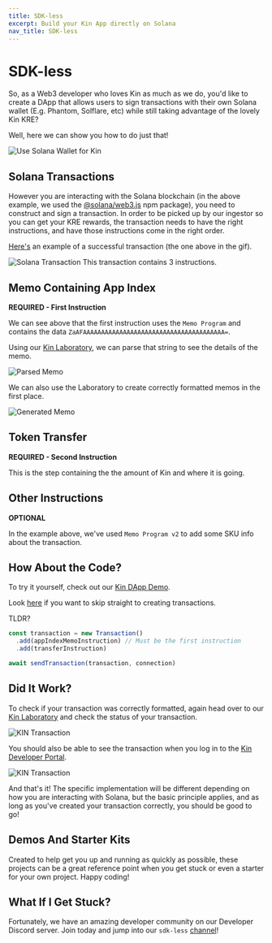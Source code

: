 ```yaml
---
title: SDK-less
excerpt: Build your Kin App directly on Solana
nav_title: SDK-less
---
```


# SDK-less

So, as a Web3 developer who loves Kin as much as we do, you'd like to create a DApp that allows users to sign transactions with their own Solana wallet (E.g. Phantom, Solflare, etc) while still taking advantage of the lovely Kin KRE?

Well, here we can show you how to do just that!

![Use Solana Wallet for Kin](/images/sdk-less/SDKless-01-intro.gif)

## Solana Transactions

However you are interacting with the Solana blockchain (in the above example, we used the [@solana/web3.js](https://www.npmjs.com/package/@solana/web3.js/v/0.30.8) npm package), you need to construct and sign a transaction. In order to be picked up by our ingestor so you can get your KRE rewards, the transaction needs to have the right instructions, and have those instructions come in the right order.

[Here's](https://explorer.solana.com/tx/5hFUXXZeHsUhsd1B5B4r5WSp3gbNRn9nnjG54S1CawHj3XT9rzWCxiD2GoCMrkC1pPFMJ3ezjujF9FAZZnY2Fq2j) an example of a successful transaction (the one above in the gif).

![Solana Transaction](/images/sdk-less/SDKless-02-transactionInstructions.png)
This transaction contains 3 instructions.

## Memo Containing App Index

**REQUIRED - First Instruction**

We can see above that the first instruction uses the `Memo Program` and contains the data `ZaAFAAAAAAAAAAAAAAAAAAAAAAAAAAAAAAAAAAAAAAA=`.

Using our [Kin Laboratory](https://laboratory.kin.org/memo), we can parse that string to see the details of the memo.

![Parsed Memo](/images/sdk-less/SDKless-03-parse_memo.png)

We can also use the Laboratory to create correctly formatted memos in the first place.

![Generated Memo](/images/sdk-less/SDKless-04-create_memo.png)

## Token Transfer

**REQUIRED - Second Instruction**

This is the step containing the the amount of Kin and where it is going.

## Other Instructions

**OPTIONAL**

In the example above, we've used `Memo Program v2` to add some SKU info about the transaction.

## How About the Code?

To try it yourself, check out our [Kin DApp Demo](https://github.com/kin-labs/kin-dapp-demo).

Look [here](https://github.com/kin-labs/kin-dapp-demo/blob/master/src/helpers/SDKless/handleSendKin.ts) if you want to skip straight to creating transactions.

TLDR?

```js
const transaction = new Transaction()
  .add(appIndexMemoInstruction) // Must be the first instruction
  .add(transferInstruction)

await sendTransaction(transaction, connection)
```

## Did It Work?

To check if your transaction was correctly formatted, again head over to our [Kin Laboratory](https://laboratory.kin.org/transaction) and check the status of your transaction.

![KIN Transaction](/images/sdk-less/SDKless-05-transaction.png)

You should also be able to see the transaction when you log in to the [Kin Developer Portal](https://portal.kin.org/dashboard).

![KIN Transaction](/images/sdk-less/SDKless-06-transaction_dev_portal.png)

And that's it! The specific implementation will be different depending on how you are interacting with Solana, but the basic principle applies, and as long as you've created your transaction correctly, you should be good to go!

## Demos And Starter Kits

Created to help get you up and running as quickly as possible, these projects can be a great reference point when you get stuck or even a starter for your own project. Happy coding!

<div className="mt-8 grid gap-6 md:grid-cols-2">
  <NavCard
    title="Kin SDK-less DApp Demo"
    subtitle="A lightweight web-based implementation of Kin SDK-less with a fully functional Next.js based interface."
    icon="github"
    link={{ url: 'https://github.com/kin-starters/kin-dapp-sdk-less', label: 'Have a look' }}
  />
  <NavCard
    title="Kin DApp Playground"
    subtitle="A multi-functional Kin Front-End that allows you to connect to a Kin Server or carry out Web-based transactions via our Web-SDK or SDK-less."
    icon="github"
    link={{ url: 'https://github.com/kin-starters/kin-dapp-playground', label: 'Have a look' }}
  />
</div>

## What If I Get Stuck?

Fortunately, we have an amazing developer community on our Developer Discord server. Join today and jump into our `sdk-less` [channel](https://discord.com/channels/808859554997469244/946095829205266533)!

<Help />

